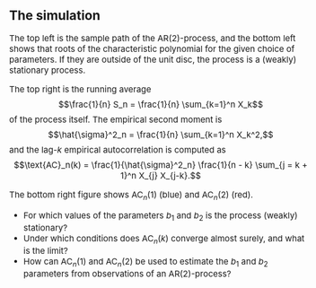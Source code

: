 <!-- Customization of default CSS -->
<head>
<style>
body {font-size: 15px;}
</style>
</head>
<br>

The simulation
--------------

The top left is the sample path of the AR(2)-process, and the bottom left
shows that roots of the characteristic polynomial for the given choice of 
parameters. If they are outside of the unit disc, the process is a 
(weakly) stationary process. 

The top right is the running average
$$\frac{1}{n} S_n = \frac{1}{n} \sum_{k=1}^n X_k$$
of the process itself. The empirical second moment is 
$$\hat{\sigma}^2_n =  \frac{1}{n} \sum_{k=1}^n X_k^2,$$ and 
the lag-$k$ empirical autocorrelation is computed as 
$$\text{AC}_n(k) = \frac{1}{\hat{\sigma}^2_n} \frac{1}{n - k} \sum_{j = k + 1}^n X_{j} X_{j-k}.$$

The bottom right figure shows $\text{AC}_n(1)$ (blue) and $\text{AC}_n(2)$ (red).

* For which values of the parameters $b_1$ and $b_2$ is the process (weakly)
stationary?
* Under which conditions does $\text{AC}_n(k)$ converge almost surely, and 
what is the limit?
* How can $\text{AC}_n(1)$ and $\text{AC}_n(2)$ be used to estimate the $b_1$ and 
$b_2$ parameters from observations of an AR(2)-process?





